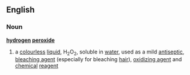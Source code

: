 ==English==
===Noun===
{{wikipedia}}
'''[[hydrogen]] [[peroxide]]'''
#{{chemistry}} a [[colourless]] [[liquid]], H<sub>2</sub>O<sub>2</sub>, soluble in [[water]], used as a mild [[antiseptic]], [[bleaching agent]] (especially for bleaching [[hair]]), [[oxidizing agent]] and [[chemical]] [[reagent]]